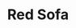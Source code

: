 ---
title: "Red Sofa"
meta_title: "Red Sofa craft"
description: "Craft de Red Sofa"
rank: "s"
draft: false
name: "Red Sofa"
recipe_img: "https://wiki.pokexgames.com/images/1/14/Red_Sofa.png"
level: 105
craft_time: 14400
result: 1
value_npc: 1
ingredients:
  - name: "Drawing Clipboards"
    quantity: 15
    item_img: "https://wiki.pokexgames.com/images/3/36/Drawing_Clipboard.png"
    value_npc: 1
  - name: "Mount Horn"
    quantity: 1
    item_img: "https://wiki.pokexgames.com/images/3/34/Mount_Horn.png"
    value_npc: 1
  - name: "Corrupted Pot Of Lava"
    quantity: 10
    item_img: "https://wiki.pokexgames.com/images/5/5a/Corrupted-Pot-of-Lava.gif"
    value_npc: 1
  - name: "Fire Monkey Hair"
    quantity: 6
    item_img: "https://wiki.pokexgames.com/images/7/7f/Fire_Monkey_Hair.png"
    value_npc: 1
---